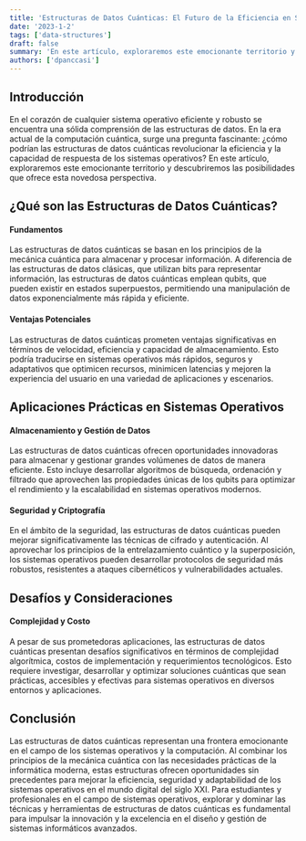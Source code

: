 ```yaml
---
title: 'Estructuras de Datos Cuánticas: El Futuro de la Eficiencia en Sistemas Operativos'
date: '2023-1-2'
tags: ['data-structures']
draft: false
summary: 'En este artículo, exploraremos este emocionante territorio y descubriremos las posibilidades que ofrece esta novedosa perspectiva.'
authors: ['dpanccasi']
---
```


## Introducción

En el corazón de cualquier sistema operativo eficiente y robusto se encuentra una sólida comprensión de las estructuras de datos. En la era actual de la computación cuántica, surge una pregunta fascinante: ¿cómo podrían las estructuras de datos cuánticas revolucionar la eficiencia y la capacidad de respuesta de los sistemas operativos? En este artículo, exploraremos este emocionante territorio y descubriremos las posibilidades que ofrece esta novedosa perspectiva.

## ¿Qué son las Estructuras de Datos Cuánticas?

#### Fundamentos

Las estructuras de datos cuánticas se basan en los principios de la mecánica cuántica para almacenar y procesar información. A diferencia de las estructuras de datos clásicas, que utilizan bits para representar información, las estructuras de datos cuánticas emplean qubits, que pueden existir en estados superpuestos, permitiendo una manipulación de datos exponencialmente más rápida y eficiente.

#### Ventajas Potenciales

Las estructuras de datos cuánticas prometen ventajas significativas en términos de velocidad, eficiencia y capacidad de almacenamiento. Esto podría traducirse en sistemas operativos más rápidos, seguros y adaptativos que optimicen recursos, minimicen latencias y mejoren la experiencia del usuario en una variedad de aplicaciones y escenarios.

## Aplicaciones Prácticas en Sistemas Operativos

#### Almacenamiento y Gestión de Datos

Las estructuras de datos cuánticas ofrecen oportunidades innovadoras para almacenar y gestionar grandes volúmenes de datos de manera eficiente. Esto incluye desarrollar algoritmos de búsqueda, ordenación y filtrado que aprovechen las propiedades únicas de los qubits para optimizar el rendimiento y la escalabilidad en sistemas operativos modernos.

#### Seguridad y Criptografía

En el ámbito de la seguridad, las estructuras de datos cuánticas pueden mejorar significativamente las técnicas de cifrado y autenticación. Al aprovechar los principios de la entrelazamiento cuántico y la superposición, los sistemas operativos pueden desarrollar protocolos de seguridad más robustos, resistentes a ataques cibernéticos y vulnerabilidades actuales.

## Desafíos y Consideraciones

#### Complejidad y Costo

A pesar de sus prometedoras aplicaciones, las estructuras de datos cuánticas presentan desafíos significativos en términos de complejidad algorítmica, costos de implementación y requerimientos tecnológicos. Esto requiere investigar, desarrollar y optimizar soluciones cuánticas que sean prácticas, accesibles y efectivas para sistemas operativos en diversos entornos y aplicaciones.

## Conclusión

Las estructuras de datos cuánticas representan una frontera emocionante en el campo de los sistemas operativos y la computación. Al combinar los principios de la mecánica cuántica con las necesidades prácticas de la informática moderna, estas estructuras ofrecen oportunidades sin precedentes para mejorar la eficiencia, seguridad y adaptabilidad de los sistemas operativos en el mundo digital del siglo XXI. Para estudiantes y profesionales en el campo de sistemas operativos, explorar y dominar las técnicas y herramientas de estructuras de datos cuánticas es fundamental para impulsar la innovación y la excelencia en el diseño y gestión de sistemas informáticos avanzados.
